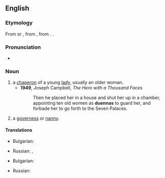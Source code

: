 ==English==

===Etymology===
From {{etyl|osp|en}} {{m|osp|duenna}} or {{m|osp|dueña}}, from {{etyl|VL.|en}} {{m|la|donna}}, from {{etyl|la|en}} {{m|la|domina||Lady}}. {{doublet|en|dame}}.

===Pronunciation===
* {{IPA|/duˈɛ.nə/|lang=en}}

===Noun===
{{en-noun}}

# a [[chaperon]] of a young [[lady]], usually an older woman.
#* '''1949''', Joseph Campbell, ''The Hero with a Thousand Faces''
#*:  Then he placed her in a house and shut her up in a chamber, appointing ten old women as '''duennas''' to guard her, and forbade her to go forth to the Seven Palaces.
# a [[governess]] or [[nanny]].

====Translations====
{{trans-top|a [[chaperon]] of a young [[lady]]}}
* Bulgarian: {{t|bg|компаньонка|sc=Cyrl}}
{{trans-mid}}
* Russian: {{t+|ru|компаньо́нка|f}}, {{t+|ru|дуэ́нья|f}}
{{trans-bottom}}

{{trans-top|a [[governess]] or [[nanny]]}}
* Bulgarian: {{t|bg|гувернантка|sc=Cyrl}}
{{trans-mid}}
* Russian: {{t+|ru|гуверна́нтка|f}}
{{trans-bottom}}